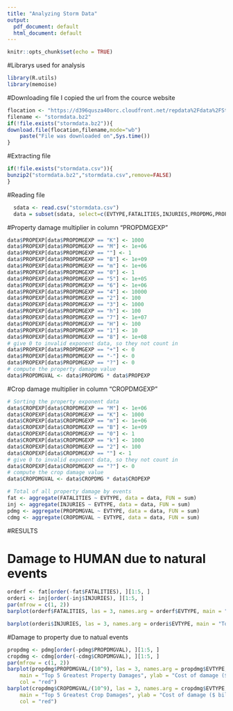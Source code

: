 ---
title: "Analyzing Storm Data"
output:
  pdf_document: default
  html_document: default
---

```{r setup, include=FALSE}
knitr::opts_chunk$set(echo = TRUE)
```

#Librarys used for analysis
```{r}
library(R.utils)
library(memoise)
```
#Downloading file
I copied the url from the cource website
```{r}
flocation <- "https://d396qusza40orc.cloudfront.net/repdata%2Fdata%2FStormData.csv.bz2"
filename <- "stormdata.bz2"
if(!file.exists("stormdata.bz2")){
download.file(flocation,filename,mode="wb")
    paste("File was downloaded on",Sys.time())
}
```
#Extracting file
```{r}
if(!file.exists("stormdata.csv")){
bunzip2("stormdata.bz2","stormdata.csv",remove=FALSE)
}
```
#Reading file
```{r,cache=TRUE}
  sdata <- read.csv("stormdata.csv")
  data = subset(sdata, select=c(EVTYPE,FATALITIES,INJURIES,PROPDMG,PROPDMGEXP,CROPDMG,CROPDMGEXP))
```
#Property damage multiplier in column "PROPDMGEXP"
```{r,cache=TRUE}
data$PROPEXP[data$PROPDMGEXP == "K"] <- 1000
data$PROPEXP[data$PROPDMGEXP == "M"] <- 1e+06
data$PROPEXP[data$PROPDMGEXP == ""] <- 1
data$PROPEXP[data$PROPDMGEXP == "B"] <- 1e+09
data$PROPEXP[data$PROPDMGEXP == "m"] <- 1e+06
data$PROPEXP[data$PROPDMGEXP == "0"] <- 1
data$PROPEXP[data$PROPDMGEXP == "5"] <- 1e+05
data$PROPEXP[data$PROPDMGEXP == "6"] <- 1e+06
data$PROPEXP[data$PROPDMGEXP == "4"] <- 10000
data$PROPEXP[data$PROPDMGEXP == "2"] <- 100
data$PROPEXP[data$PROPDMGEXP == "3"] <- 1000
data$PROPEXP[data$PROPDMGEXP == "h"] <- 100
data$PROPEXP[data$PROPDMGEXP == "7"] <- 1e+07
data$PROPEXP[data$PROPDMGEXP == "H"] <- 100
data$PROPEXP[data$PROPDMGEXP == "1"] <- 10
data$PROPEXP[data$PROPDMGEXP == "8"] <- 1e+08
# give 0 to invalid exponent data, so they not count in
data$PROPEXP[data$PROPDMGEXP == "+"] <- 0
data$PROPEXP[data$PROPDMGEXP == "-"] <- 0
data$PROPEXP[data$PROPDMGEXP == "?"] <- 0
# compute the property damage value
data$PROPDMGVAL <- data$PROPDMG * data$PROPEXP
```
#Crop damage multiplier in column "CROPDMGEXP"
```{r,cache=TRUE}
# Sorting the property exponent data
data$CROPEXP[data$CROPDMGEXP == "M"] <- 1e+06
data$CROPEXP[data$CROPDMGEXP == "K"] <- 1000
data$CROPEXP[data$CROPDMGEXP == "m"] <- 1e+06
data$CROPEXP[data$CROPDMGEXP == "B"] <- 1e+09
data$CROPEXP[data$CROPDMGEXP == "0"] <- 1
data$CROPEXP[data$CROPDMGEXP == "k"] <- 1000
data$CROPEXP[data$CROPDMGEXP == "2"] <- 100
data$CROPEXP[data$CROPDMGEXP == ""] <- 1
# give 0 to invalid exponent data, so they not count in
data$CROPEXP[data$CROPDMGEXP == "?"] <- 0
# compute the crop damage value
data$CROPDMGVAL <- data$CROPDMG * data$CROPEXP
```
```{r,cache=TRUE}
# Total of all property damage by events
fat <- aggregate(FATALITIES ~ EVTYPE, data = data, FUN = sum)
inj <- aggregate(INJURIES ~ EVTYPE, data = data, FUN = sum)
pdmg <- aggregate(PROPDMGVAL ~ EVTYPE, data = data, FUN = sum)
cdmg <- aggregate(CROPDMGVAL ~ EVTYPE, data = data, FUN = sum)
```
#RESULTS

# Damage to HUMAN due to natural events
```{r}
orderf <- fat[order(-fat$FATALITIES), ][1:5, ]
orderi <- inj[order(-inj$INJURIES), ][1:5, ]
par(mfrow = c(1, 2))
barplot(orderf$FATALITIES, las = 3, names.arg = orderf$EVTYPE, main = "Top 5 Highest Fatalities", ylab = "number of fatalities", col = "blue")

barplot(orderi$INJURIES, las = 3, names.arg = orderi$EVTYPE, main = "Top 5 Highest Injuries", ylab = "number of injuries", col = "blue")

```
#Damage to property due to natual events
```{r}
propdmg <- pdmg[order(-pdmg$PROPDMGVAL), ][1:5, ]
cropdmg <- cdmg[order(-cdmg$CROPDMGVAL), ][1:5, ]
par(mfrow = c(1, 2))
barplot(propdmg$PROPDMGVAL/(10^9), las = 3, names.arg = propdmg$EVTYPE, 
    main = "Top 5 Greatest Property Damages", ylab = "Cost of damage ($ billions)", 
    col = "red")
barplot(cropdmg$CROPDMGVAL/(10^9), las = 3, names.arg = cropdmg$EVTYPE, 
    main = "Top 5 Greatest Crop Damages", ylab = "Cost of damage ($ billions)", 
    col = "red")
```